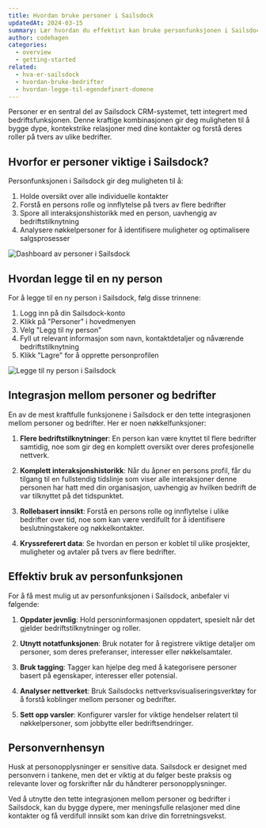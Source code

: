 ```yaml
---
title: Hvordan bruke personer i Sailsdock
updatedAt: 2024-03-15
summary: Lær hvordan du effektivt kan bruke personfunksjonen i Sailsdock og dens integrasjon med bedrifter for å forbedre dine kunderelasjoner.
author: codehagen
categories:
  - overview
  - getting-started
related:
  - hva-er-sailsdock
  - hvordan-bruke-bedrifter
  - hvordan-legge-til-egendefinert-domene
---
```


Personer er en sentral del av Sailsdock CRM-systemet, tett integrert med bedriftsfunksjonen. Denne kraftige kombinasjonen gir deg muligheten til å bygge dype, kontekstrike relasjoner med dine kontakter og forstå deres roller på tvers av ulike bedrifter.

## Hvorfor er personer viktige i Sailsdock?

Personfunksjonen i Sailsdock gir deg muligheten til å:

1. Holde oversikt over alle individuelle kontakter
2. Forstå en persons rolle og innflytelse på tvers av flere bedrifter
3. Spore all interaksjonshistorikk med en person, uavhengig av bedriftstilknytning
4. Analysere nøkkelpersoner for å identifisere muligheter og optimalisere salgsprosesser

<Image
  alt="Dashboard av personer i Sailsdock"
  src="https://d2vwwcvoksz7ty.cloudfront.net/help/legg-til-person.png"
  width={1200}
  height={675}
/>


## Hvordan legge til en ny person

For å legge til en ny person i Sailsdock, følg disse trinnene:

1. Logg inn på din Sailsdock-konto
2. Klikk på "Personer" i hovedmenyen
3. Velg "Legg til ny person"
4. Fyll ut relevant informasjon som navn, kontaktdetaljer og nåværende bedriftstilknytning
5. Klikk "Lagre" for å opprette personprofilen

<Image
  alt="Legge til ny person i Sailsdock"
  src="https://d2vwwcvoksz7ty.cloudfront.net/help/legg-til-person.png"
  width={1200}
  height={675}
/>

## Integrasjon mellom personer og bedrifter

En av de mest kraftfulle funksjonene i Sailsdock er den tette integrasjonen mellom personer og bedrifter. Her er noen nøkkelfunksjoner:

1. **Flere bedriftstilknytninger**: En person kan være knyttet til flere bedrifter samtidig, noe som gir deg en komplett oversikt over deres profesjonelle nettverk.

2. **Komplett interaksjonshistorikk**: Når du åpner en persons profil, får du tilgang til en fullstendig tidslinje som viser alle interaksjoner denne personen har hatt med din organisasjon, uavhengig av hvilken bedrift de var tilknyttet på det tidspunktet.

3. **Rollebasert innsikt**: Forstå en persons rolle og innflytelse i ulike bedrifter over tid, noe som kan være verdifullt for å identifisere beslutningstakere og nøkkelkontakter.

4. **Kryssreferert data**: Se hvordan en person er koblet til ulike prosjekter, muligheter og avtaler på tvers av flere bedrifter.

## Effektiv bruk av personfunksjonen

For å få mest mulig ut av personfunksjonen i Sailsdock, anbefaler vi følgende:

1. **Oppdater jevnlig**: Hold personinformasjonen oppdatert, spesielt når det gjelder bedriftstilknytninger og roller.

2. **Utnytt notatfunksjonen**: Bruk notater for å registrere viktige detaljer om personer, som deres preferanser, interesser eller nøkkelsamtaler.

3. **Bruk tagging**: Tagger kan hjelpe deg med å kategorisere personer basert på egenskaper, interesser eller potensial.

4. **Analyser nettverket**: Bruk Sailsdocks nettverksvisualiseringsverktøy for å forstå koblinger mellom personer og bedrifter.

5. **Sett opp varsler**: Konfigurer varsler for viktige hendelser relatert til nøkkelpersoner, som jobbytte eller bedriftsendringer.

## Personvernhensyn

Husk at personopplysninger er sensitive data. Sailsdock er designet med personvern i tankene, men det er viktig at du følger beste praksis og relevante lover og forskrifter når du håndterer personopplysninger.

Ved å utnytte den tette integrasjonen mellom personer og bedrifter i Sailsdock, kan du bygge dypere, mer meningsfulle relasjoner med dine kontakter og få verdifull innsikt som kan drive din forretningsvekst.

